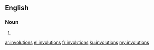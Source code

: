 ==English==

===Noun===
{{head|en}}

# {{plural of|involution}}

[[ar:involutions]]
[[el:involutions]]
[[fr:involutions]]
[[ku:involutions]]
[[my:involutions]]